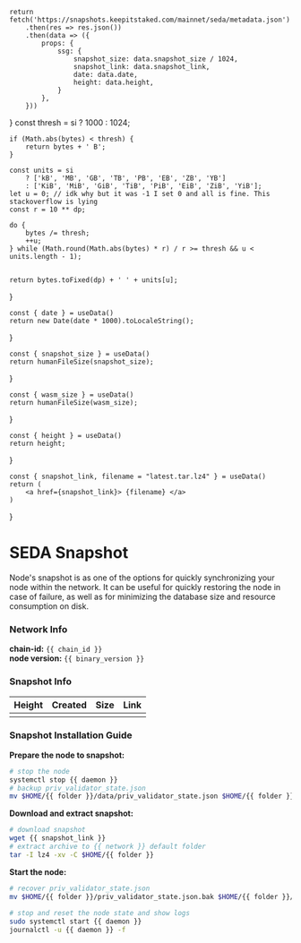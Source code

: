 
    return fetch('https://snapshots.keepitstaked.com/mainnet/seda/metadata.json')
        .then(res => res.json())
        .then(data => ({
            props: {
                ssg: {
                    snapshot_size: data.snapshot_size / 1024,
                    snapshot_link: data.snapshot_link,
                    date: data.date,
                    height: data.height,
                }
            },
        }))
}
    const thresh = si ? 1000 : 1024;

    if (Math.abs(bytes) < thresh) {
        return bytes + ' B';
    }

    const units = si
        ? ['kB', 'MB', 'GB', 'TB', 'PB', 'EB', 'ZB', 'YB']
        : ['KiB', 'MiB', 'GiB', 'TiB', 'PiB', 'EiB', 'ZiB', 'YiB'];
    let u = 0; // idk why but it was -1 I set 0 and all is fine. This stackoverflow is lying 
    const r = 10 ** dp;

    do {
        bytes /= thresh;
        ++u;
    } while (Math.round(Math.abs(bytes) * r) / r >= thresh && u < units.length - 1);


    return bytes.toFixed(dp) + ' ' + units[u];
}

    const { date } = useData()
    return new Date(date * 1000).toLocaleString();
}

    const { snapshot_size } = useData()
    return humanFileSize(snapshot_size);
}

    const { wasm_size } = useData()
    return humanFileSize(wasm_size);
}

    const { height } = useData()
    return height;
}

    const { snapshot_link, filename = "latest.tar.lz4" } = useData()
    return (
        <a href={snapshot_link}> {filename} </a>
    )
}


# SEDA Snapshot

Node's snapshot is as one of the options for quickly synchronizing your node within the network. It can be useful for quickly restoring the node in case of failure, as well as for minimizing the database size and resource consumption on disk.

### Network Info 
**chain-id:** `{{ chain_id }}` <br/>
**node version:** `{{ binary_version }}`

### Snapshot Info 
| Height        | Created             | Size             | Link             |
| :-----        | :----               | :----            | :----            | 
| <Height />    |    <CreationDate /> | <SnapshotSize /> | <DownloadLink />

### Snapshot Installation Guide

**Prepare the node to snapshot:**
```bash copy
# stop the node
systemctl stop {{ daemon }}
# backup priv_validator_state.json
mv $HOME/{{ folder }}/data/priv_validator_state.json $HOME/{{ folder }}/priv_validator_state.json.bak
```

**Download and extract snapshot:**
```bash copy
# download snapshot
wget {{ snapshot_link }}
# extract archive to {{ network }} default folder
tar -I lz4 -xv -C $HOME/{{ folder }}
```

**Start the node:**
```bash copy 
# recover priv_validator_state.json
mv $HOME/{{ folder }}/priv_validator_state.json.bak $HOME/{{ folder }}/data/priv_validator_state.json
 
# stop and reset the node state and show logs
sudo systemctl start {{ daemon }}
journalctl -u {{ daemon }} -f 
```
